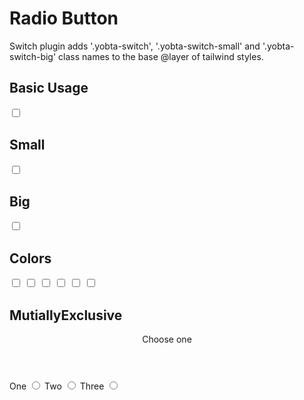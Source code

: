 
<Meta title="MDX/Switch" />

# Radio Button

Switch plugin adds '.yobta-switch', '.yobta-switch-small' and '.yobta-switch-big' class names to the base @layer of tailwind styles.

## Basic Usage

<Canvas>
  <Story name="Basic Usage">
    <input type="checkbox" className="yobta-switch" />
  </Story>
</Canvas>

## Small

<Canvas>
  <Story name="Small">
    <input type="checkbox" className="yobta-switch-small" />
  </Story>
</Canvas>

## Big

<Canvas>
  <Story name="Big">
    <input type="checkbox" className="yobta-switch-big" />
  </Story>
</Canvas>

## Colors

<Canvas>
  <Story name="Primary">
    <input type="checkbox" className="yobta-switch checked:yobta-bg-primary" />
  </Story>
</Canvas>

<Canvas>
  <Story name="Secondary">
    <input
      type="checkbox"
      className="yobta-switch checked:yobta-bg-secondary"
    />
  </Story>
</Canvas>

<Canvas>
  <Story name="Error">
    <input type="checkbox" className="yobta-switch checked:yobta-bg-error" />
  </Story>
</Canvas>

<Canvas>
  <Story name="Success">
    <input type="checkbox" className="yobta-switch checked:yobta-bg-success" />
  </Story>
</Canvas>

<Canvas>
  <Story name="Warning">
    <input type="checkbox" className="yobta-switch checked:yobta-bg-warning" />
  </Story>
</Canvas>

<Canvas>
  <Story name="Info">
    <input type="checkbox" className="yobta-switch checked:yobta-bg-info" />
  </Story>
</Canvas>

## MutiallyExclusive

<Canvas>
  <Story name="MutiallyExclusive">
    <form className="yobta-menu yobta-bg-paper-2 yobta-ink shadow max-w-sm">
      <header className="yobta-list-header">Choose one</header>
      <label className="yobta-menu-item" role="menuitem">
        <span>One</span>
        <input
          type="radio"
          name="option"
          className="yobta-switch checked:yobta-bg-success yobta-menu-icon"
          value="1"
        />
      </label>
      <label className="yobta-menu-item" role="menuitem">
        <span>Two</span>
        <input
          type="radio"
          name="option"
          className="yobta-switch checked:yobta-bg-success yobta-menu-icon"
          value="2"
        />
      </label>
      <label className="yobta-menu-item" role="menuitem">
        <span>Three</span>
        <input
          type="radio"
          name="option"
          className="yobta-switch checked:yobta-bg-success yobta-menu-icon"
          value="3"
        />
      </label>
    </form>
  </Story>
</Canvas>
